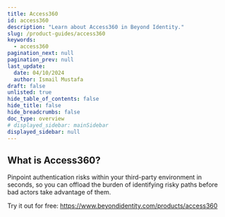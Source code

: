 ```yaml
---
title: Access360
id: access360
description: "Learn about Access360 in Beyond Identity."
slug: /product-guides/access360
keywords:
  - access360
pagination_next: null
pagination_prev: null
last_update:
  date: 04/10/2024
  author: Ismail Mustafa
draft: false
unlisted: true
hide_table_of_contents: false
hide_title: false
hide_breadcrumbs: false
doc_type: overview
# displayed_sidebar: mainSidebar
displayed_sidebar: null
---
```



## What is Access360?
Pinpoint authentication risks within your third-party environment in seconds, so you can offload the burden of identifying risky paths before bad actors take advantage of them.

Try it out for free: https://www.beyondidentity.com/products/access360

<Arcade clip={Clip.Access360} />